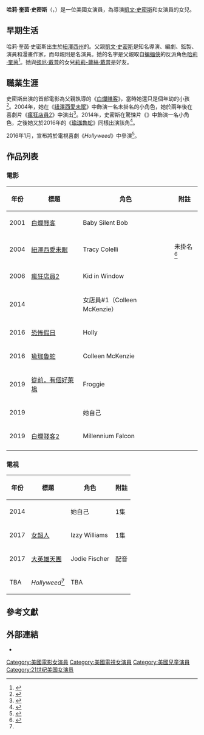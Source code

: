 {{noteTA
|G1=Show
|G2=Movie
}}
{{Infobox entertainer
| type         = 女演員
| name         = 哈莉·奎茵·史密斯
| foreignname  = {{lang-|en|Harley Quinn Smith}}
| image        = Harley Quinn Smith (48477064341) (cropped).jpg
| caption      = 史密斯於2019年[[聖地牙哥國際漫畫展|聖地牙哥國際漫畫展]]
| birth_name   = 
| birth_date   = {{Birth date and age|mf=yes|1999|6|29}}
| birth_place  = {{USA}}[[紐澤西州|紐澤西州]]，{{link-en|雷德班克 (紐澤西州)|Red Bank, New Jersey|雷德班克}}
| spouse       = 
| children     = 
| parents      = [[凱文·史密斯|凱文·史密斯]]<br />{{link-en|珍妮佛·史瓦爾巴赫·史密斯|Jennifer Schwalbach Smith}}
| occupation   = 演員
| years_active = 2001年至今
}}
'''哈莉·奎茵·史密斯'''（{{lang-en|Harley Quinn Smith}}，{{bd|1999年|6月29日}}）是一位美國女演員，為導演[[凱文·史密斯|凱文·史密斯]]和女演員{{link-en|珍妮佛·史瓦爾巴赫·史密斯|Jennifer Schwalbach Smith}}的女兒。

==早期生活==
哈莉·奎茵·史密斯出生於[[紐澤西州|紐澤西州]]的{{link-en|雷德班克 (紐澤西州)|Red Bank, New Jersey|雷德班克}}。父親[[凱文·史密斯|凱文·史密斯]]是知名導演、編劇、監製、演員和漫畫作家，而母親{{link-en|珍妮佛·史瓦爾巴赫·史密斯|Jennifer Schwalbach Smith}}則是名演員。她的名字是父親取自[[蝙蝠俠|蝙蝠俠]]的反派角色[[哈莉·奎茵|哈莉·奎茵]]<ref>{{cite web|url=http://www.ew.com/article/2016/01/31/suicide-squad-harley-quinn-bat-kevin-smith-daughter|title=Kevin Smith gifts Harley Quinn's Suicide Squad bat to his daughter, Harley Quinn|publisher=[[Entertainment_Weekly|Entertainment Weekly]]|first=Nick|last=Romano|date=January 31, 2016|accessdate=May 29, 2016|archive-date=2018-11-21|archive-url=https://web.archive.org/web/20181121120651/https://ew.com/article/2016/01/31/suicide-squad-harley-quinn-bat-kevin-smith-daughter/|dead-url=no}}</ref>。她與[[強尼·戴普|強尼·戴普]]的女兒[[莉莉-蘿絲·戴普|莉莉-蘿絲·戴普]]是好友。

==職業生涯==
史密斯出演的首部電影為父親執導的《[[白爛賤客|白爛賤客]]》，當時她還只是個年幼的小孩<ref>{{cite web|url=http://www.hollywoodreporter.com/news/johnny-depp-kevin-smiths-daughters-745898|title=Johnny Depp and Kevin Smith's Daughters Debut First Image of 'Yoga Hosers' (Exclusive)|author=Pamela McClintock|date=4 November 2014|work=The Hollywood Reporter|accessdate=2016-09-06|archive-date=2016-08-29|archive-url=https://web.archive.org/web/20160829221252/http://www.hollywoodreporter.com/news/johnny-depp-kevin-smiths-daughters-745898|dead-url=no}}</ref>。2004年，她在《[[紐澤西愛未眠|紐澤西愛未眠]]》中飾演一名未掛名的小角色，她於兩年後在喜劇片《[[瘋狂店員2|瘋狂店員2]]》中演出<ref>{{cite web|url=http://mentalfloss.com/article/58721/15-things-you-probably-didnt-know-about-clerks-ii|title=15 Things You Probably Didn’t Know About Clerks II|work=Mental Floss|accessdate=2016-09-06|archive-date=2016-09-21|archive-url=https://web.archive.org/web/20160921194838/http://mentalfloss.com/article/58721/15-things-you-probably-didnt-know-about-clerks-ii|dead-url=no}}</ref>。2014年，史密斯在驚悚片《{{le|人型海象|Tusk (2014 film)}}》中飾演一名小角色，之後她又於2016年的《[[瑜珈魯蛇|瑜珈魯蛇]]》同樣出演該角<ref>{{cite web|last1=Smith|first1=Kevin|title=I love this so much. This is from the end credits of #YogaHosers. Get ready to face a monster moose, @harleyquinnnn_ & @lilyrose_depp!|url=https://facebook.com/YesThatKevinSmith/photos/a.77596326929.88348.6985046929/10152814889886930/?type=1&source=48&_ft_=top_level_post_id.10152814889886930|website=Facebook|accessdate=12 June 2015|archive-date=2019-12-15|archive-url=https://web.archive.org/web/20191215222413/https://facebook.com/YesThatKevinSmith/photos/a.77596326929.88348.6985046929/10152814889886930/?type=1&source=48&_ft_=top_level_post_id.10152814889886930|dead-url=no}}</ref>。

2016年1月，宣布將於電視喜劇《''Hollyweed''》中參演<ref name=Harley-Quinn-Smith-Hollyweed>{{cite news|last1=Smith|first1=Kevin|title=HOLLYWEED! This is a project we quietly shot last week in which I act with dialogue. To better understand what this means to me, here's a text I sent my kid after I finished putting her scenes together (she plays my daughter in the show)...|url=https://facebook.com/YesThatKevinSmith/posts/10153205572436930|accessdate=26 January 2016|publisher=''[[Facebook|Facebook]]''|date=January 22, 2016}}</ref>。

==作品列表==
===電影===
{| class="wikitable sortable"
|-
! 年份
! 標題
! 角色
! class="unsortable"| 附註
|-
| 2001
| [[白爛賤客|白爛賤客]]
| Baby Silent Bob
|
|-
| 2004
| [[紐澤西愛未眠|紐澤西愛未眠]]
| Tracy Colelli
| 未掛名<ref>{{cite web|url=http://heavy.com/news/2016/02/harley-quinn-kevin-smith-daughter-kidnap-story-attempt-uber-instagram-post-age-tusk-mom-jennifer-schwalbach/|title=Harley Quinn Smith: 5 Fast Facts You Need to Know|website=Heavy|first=Paul|last=Farell|date=February 4, 2016|accessdate=February 4, 2016|archive-date=2019-02-26|archive-url=https://web.archive.org/web/20190226111207/https://heavy.com/news/2016/02/harley-quinn-kevin-smith-daughter-kidnap-story-attempt-uber-instagram-post-age-tusk-mom-jennifer-schwalbach/|dead-url=no}}</ref>
|-
| 2006
| [[瘋狂店員2|瘋狂店員2]]
| Kid in Window
|
|-
| 2014
| {{le|人型海象|Tusk (2014 film)}}
| 女店員#1（Colleen McKenzie）
|
|-
| 2016
| [[恐怖假日|恐怖假日]]
| Holly
|
|-
| 2016
| [[瑜珈魯蛇|瑜珈魯蛇]]
| Colleen McKenzie
|
|-
| 2019
| [[從前，有個好萊塢|從前，有個好萊塢]]
| Froggie
|
|-
| 2019
| {{le|瘋狂思想|Madness in the Method}}
| 她自己
|
|-
| 2019
| [[白爛賤客2|白爛賤客2]]
| Millennium Falcon
|
|-
|}

===電視===
{| class="wikitable sortable"
|-
! 年份
! 標題
! 角色
! class="unsortable"| 附註
|-
| 2014
| {{le|漫畫奇俠|Comic Book Men}}
| 她自己
| 1集
|-
| 2017
| [[女超人_(電視劇)|女超人]]
| Izzy Williams
| 1集
|-
| 2017
| [[大英雄天團_(電視影集)|大英雄天團]]
| Jodie Fischer
| 配音
|-
| TBA
| ''Hollyweed''<ref name="Harley-Quinn-Smith-Hollyweed" />
| TBA
| 
|}

==參考文獻==
{{Reflist|30em}}

==外部連結==
* {{IMDb name|nm0808410}}

{{Authority control}}
{{DEFAULTSORT:Smith, Harley Quinn}}
[[Category:美國電影女演員|Category:美國電影女演員]]
[[Category:美國電視女演員|Category:美國電視女演員]]
[[Category:美國兒童演員|Category:美國兒童演員]]
[[Category:21世纪美国女演员|Category:21世纪美国女演员]]